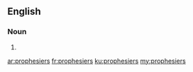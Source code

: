 ==English==

===Noun===
{{head|en|plural}}

# {{plural of|prophesier|lang=en|nocat=1}}

[[ar:prophesiers]]
[[fr:prophesiers]]
[[ku:prophesiers]]
[[my:prophesiers]]